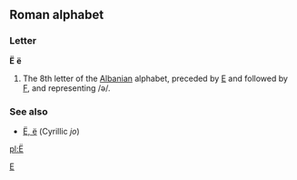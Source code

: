 ==Roman alphabet==
===Letter===
'''Ë''' '''ë'''

#The 8th letter of the [[Albanian]] alphabet, preceded by [[E]] and followed by [[F]], and representing /ə/.

===See also===
*[[Ё|Ё, ё]] (Cyrillic ''jo'')

[[Category:Latin letters|E]]

[[pl:Ë]]